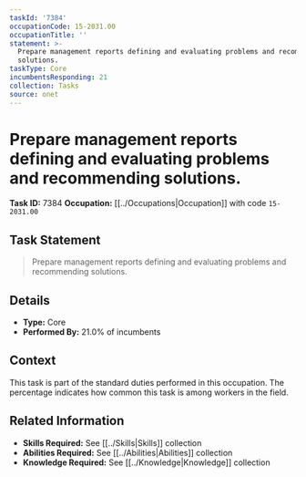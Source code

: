 ```yaml
---
taskId: '7384'
occupationCode: 15-2031.00
occupationTitle: ''
statement: >-
  Prepare management reports defining and evaluating problems and recommending
  solutions.
taskType: Core
incumbentsResponding: 21
collection: Tasks
source: onet
---
```

# Prepare management reports defining and evaluating problems and recommending solutions.

**Task ID:** 7384
**Occupation:** [[../Occupations|Occupation]] with code `15-2031.00`

## Task Statement

> Prepare management reports defining and evaluating problems and recommending solutions.

## Details

- **Type:** Core
- **Performed By:** 21.0% of incumbents

## Context

This task is part of the standard duties performed in this occupation. The percentage indicates how common this task is among workers in the field.

## Related Information

- **Skills Required:** See [[../Skills|Skills]] collection
- **Abilities Required:** See [[../Abilities|Abilities]] collection
- **Knowledge Required:** See [[../Knowledge|Knowledge]] collection

